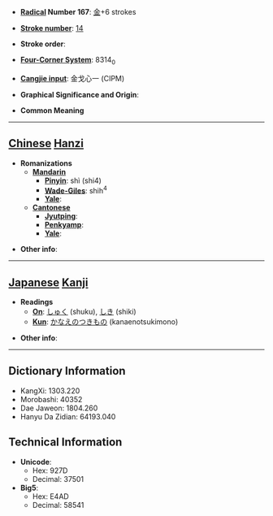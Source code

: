* '''[[Wiktionary:Chinese radical index| Radical]] Number 167''': [[Wiktionary:Chinese radical index 金|金]]+6 strokes

* '''[[Wiktionary:Chinese total strokes index|Stroke number]]''': [[Wiktionary:Chinese total strokes index 14|14]]

* '''Stroke order''': 

* '''[[Wiktionary:Chinese four corner index|Four-Corner System]]''': 8314<sub>0</sub>

* '''[[Wiktionary:Chinese Cangjie index|Cangjie input]]''': 金戈心一 (CIPM)

* '''Graphical Significance and Origin''': 

* '''Common Meaning'''

----

== [[Chinese]] [[Hanzi]] ==

* '''Romanizations'''
** '''[[Mandarin]]'''
*** '''[[Pinyin]]''': shì (shi4)
*** '''[[Wade-Giles]]''': shih<sup>4</sup>
*** '''[[Yale]]''': 
** '''[[Cantonese]]'''
*** '''[[Jyutping]]''':
*** '''[[Penkyamp]]''': 
*** '''[[Yale]]''': 

* '''Other info''': 

----

== [[Japanese]] [[Kanji]] ==

* '''Readings'''
** '''[[On]]''': [[しゅく]] (shuku), [[しき]] (shiki)
** '''[[Kun]]''': [[かなえのつきもの]] (kanaenotsukimono)

* '''Other info''':  

----

== Dictionary Information ==

* KangXi: 1303.220
* Morobashi: 40352
* Dae Jaweon: 1804.260
* Hanyu Da Zidian: 64193.040

== Technical Information ==

* '''Unicode''':
** Hex: 927D
** Decimal: 37501
* '''Big5''':
** Hex: E4AD
** Decimal: 58541